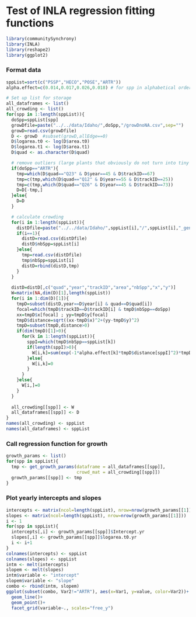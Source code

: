 # Test of INLA regression fitting functions
```r
library(communitySynchrony)
library(INLA)
library(reshape2)
library(ggplot2)
```

### Format data
```r
sppList=sort(c("PSSP","HECO","POSE","ARTR"))
alpha.effect=c(0.014,0.017,0.026,0.018) # for spp in alphabetical order

# Set up list for storage
all_dataframes <- list()
all_crowding <- list()
for(spp in 1:length(sppList)){
  doSpp=sppList[spp]
  growDfile=paste("../../data/Idaho/",doSpp,"/growDnoNA.csv",sep="")
  growD=read.csv(growDfile)
  D <- growD  #subset(growD,allEdge==0)
  D$logarea.t0 <- log(D$area.t0)
  D$logarea.t1 <- log(D$area.t1)
  D$quad <- as.character(D$quad)

  # remove outliers (large plants that obviously do not turn into tiny plants) for ARTR only
  if(doSpp=="ARTR"){
    tmp=which(D$quad=="Q23" & D$year==45 & D$trackID==67)
    tmp=c(tmp,which(D$quad=="Q12" & D$year==55 & D$trackID==25))
    tmp=c(tmp,which(D$quad=="Q26" & D$year==45 & D$trackID==73))
    D=D[-tmp,]
  }else{
    D=D
  }

  # calculate crowding 
  for(i in 1:length(sppList)){
    distDfile=paste("../../data/Idaho/",sppList[i],"/",sppList[i],"_genet_xy.csv",sep="")
    if(i==1){
      distD=read.csv(distDfile)
      distD$nbSpp=sppList[i]  
    }else{
      tmp=read.csv(distDfile)
      tmp$nbSpp=sppList[i] 
      distD=rbind(distD,tmp)
    }
  }
  
  distD=distD[,c("quad","year","trackID","area","nbSpp","x","y")]
  W=matrix(NA,dim(D)[1],length(sppList))
  for(i in 1:dim(D)[1]){
    tmpD=subset(distD,year==D$year[i] & quad==D$quad[i])
    focal=which(tmpD$trackID==D$trackID[i] & tmpD$nbSpp==doSpp)
    xx=tmpD$x[focal] ; yy=tmpD$y[focal]
    tmpD$distance=sqrt((xx-tmpD$x)^2+(yy-tmpD$y)^2)
    tmpD=subset(tmpD,distance>0)
    if(dim(tmpD)[1]>0){
      for(k in 1:length(sppList)){
        sppI=which(tmpD$nbSpp==sppList[k])
        if(length(sppI)>0){
          W[i,k]=sum(exp(-1*alpha.effect[k]*tmpD$distance[sppI]^2)*tmpD$area[sppI])         
        }else{
          W[i,k]=0
        }
      }
    }else{
      W[i,]=0
    }   
  }
  
  all_crowding[[spp]] <- W
  all_dataframes[[spp]] <- D
}
names(all_crowding) <- sppList
names(all_dataframes) <- sppList
```

### Call regression function for growth
```r
growth_params <- list()
for(spp in sppList){
  tmp <- get_growth_params(dataframe = all_dataframes[[spp]],
                           crowd_mat = all_crowding[[spp]])
  growth_params[[spp]] <- tmp
}
```

### Plot yearly intercepts and slopes
```r
intercepts <- matrix(ncol=length(sppList), nrow=nrow(growth_params[[1]]))
slopes <- matrix(ncol=length(sppList), nrow=nrow(growth_params[[1]]))
i <- 1
for(spp in sppList){
  intercepts[,i] <- growth_params[[spp]]$Intercept.yr
  slopes[,i] <- growth_params[[spp]]$logarea.t0.yr
  i <- i+1
}
colnames(intercepts) <- sppList
colnames(slopes) <- sppList
intm <- melt(intercepts)
slopem <- melt(slopes)
intm$variable <- "intercept"
slopem$variable <- "slope"
combo <- rbind(intm, slopem)
ggplot(subset(combo, Var2!="ARTR"), aes(x=Var1, y=value, color=Var2))+
  geom_line()+
  geom_point()+
  facet_grid(variable~., scales="free_y")
```